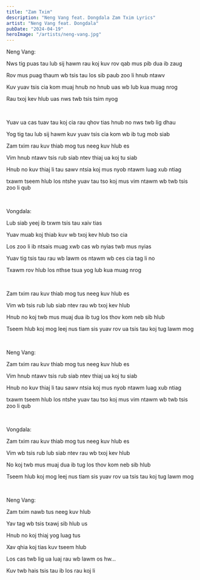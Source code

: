 ```yaml
---
title: "Zam Txim"
description: "Neng Vang feat. Dongdala Zam Txim Lyrics"
artist: "Neng Vang feat. Dongdala"
pubDate: "2024-04-19"
heroImage: "/artists/neng-vang.jpg"
---
```


Neng Vang:

Nws tig puas tau lub sij hawm rau koj kuv rov qab mus pib dua ib zaug

Rov mus puag thaum wb tsis tau los sib paub zoo li hnub ntawv

Kuv yuav tsis cia kom muaj hnub no hnub uas wb lub kua muag nrog

Rau txoj kev hlub uas nws twb tsis tsim nyog

<br />

Yuav ua cas tuav tau koj cia rau qhov tias hnub no nws twb lig dhau

Yog tig tau lub sij hawm kuv yuav tsis cia kom wb ib tug mob siab

Zam txim rau kuv thiab mog tus neeg kuv hlub es

Vim hnub ntawv tsis rub siab ntev thiaj ua koj tu siab

Hnub no kuv thiaj li tau sawv ntsia koj mus nyob ntawm luag xub ntiag

txawm tseem hlub los ntshe yuav tau tso koj mus vim ntawm wb twb tsis zoo li qub

<br />

Vongdala:

Lub siab yeej ib txwm tsis tau xaiv tias

Yuav muab koj thiab kuv wb txoj kev hlub tso cia

Los zoo li ib ntsais muag xwb cas wb nyias twb mus nyias

Yuav tig tsis tau rau wb lawm os ntawm wb ces cia tag li no

Txawm rov hlub los nthse tsua yog lub kua muag nrog

<br />

Zam txim rau kuv thiab mog tus neeg kuv hlub es

Vim wb tsis rub lub siab ntev rau wb txoj kev hlub

Hnub no koj twb mus muaj dua ib tug los thov kom neb sib hlub

Tseem hlub koj mog leej nus tiam sis yuav rov ua tsis tau koj tug lawm mog

<br />

Neng Vang:

Zam txim rau kuv thiab mog tus neeg kuv hlub es

Vim hnub ntawv tsis rub siab ntev thiaj ua koj tu siab

Hnub no kuv thiaj li tau sawv ntsia koj mus nyob ntawm luag xub ntiag

txawm tseem hlub los ntshe yuav tau tso koj mus vim ntawm wb twb tsis zoo li qub

<br />

Vongdala:

Zam txim rau kuv thiab mog tus neeg kuv hlub es

Vim wb tsis rub lub siab ntev rau wb txoj kev hlub

No koj twb mus muaj dua ib tug los thov kom neb sib hlub

Tseem hlub koj mog leej nus tiam sis yuav rov ua tsis tau koj tug lawm mog

<br />

Neng Vang:

Zam txim nawb tus neeg kuv hlub

Yav tag wb tsis txawj sib hlub us

Hnub no koj thiaj yog luag tus

Xav qhia koj tias kuv tseem hlub

Los cas twb lig ua luaj rau wb lawm os hw...

Kuv twb hais tsis tau ib los rau koj li
